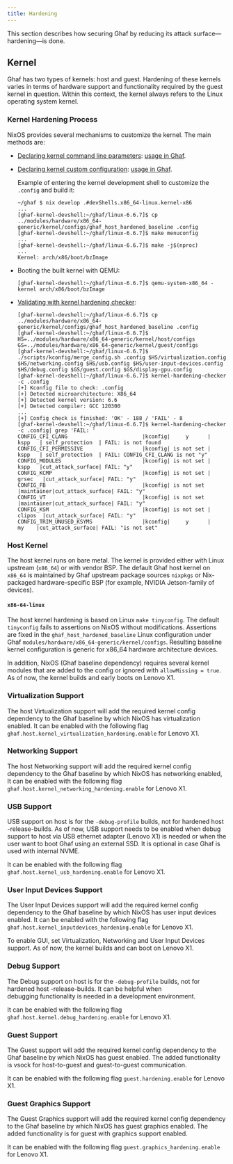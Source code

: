 ```yaml
---
title: Hardening
---
```


This section describes how securing Ghaf by reducing its attack surface—hardening—is done.

## Kernel

Ghaf has two types of kernels: host and guest. Hardening of these kernels varies in terms of hardware support and functionality required by the guest kernel in question. Within this context, the kernel always refers to the Linux operating system kernel.

### Kernel Hardening Process

NixOS provides several mechanisms to customize the kernel. The main methods are:

- [Declaring kernel command line parameters](https://nixos.wiki/wiki/Linux_kernel#Custom_kernel_commandline): [usage in Ghaf](https://github.com/search?q=repo%3Atiiuae%2Fghaf%20kernelparams&type=code).
- [Declaring kernel custom configuration](https://nixos.org/manual/nixos/stable/#sec-linux-config-customizing): [usage in Ghaf](https://github.com/tiiuae/ghaf/blob/main/modules/host/kernel.nix).

  Example of entering the kernel development shell to customize the `.config` and build it:

  ```
  ~/ghaf $ nix develop .#devShells.x86_64-linux.kernel-x86
  ...
  [ghaf-kernel-devshell:~/ghaf/linux-6.6.7]$ cp ../modules/hardware/x86_64-generic/kernel/configs/ghaf_host_hardened_baseline .config
  [ghaf-kernel-devshell:~/ghaf/linux-6.6.7]$ make menuconfig
  ...
  [ghaf-kernel-devshell:~/ghaf/linux-6.6.7]$ make -j$(nproc)
  ...
  Kernel: arch/x86/boot/bzImage
  ```

- Booting the built kernel with QEMU:

  ```
  [ghaf-kernel-devshell:~/ghaf/linux-6.6.7]$ qemu-system-x86_64 -kernel arch/x86/boot/bzImage
  ```

- [Validating with kernel hardening checker](https://github.com/a13xp0p0v/kernel-hardening-checker):

  ```
  [ghaf-kernel-devshell:~/ghaf/linux-6.6.7]$ cp ../modules/hardware/x86_64-generic/kernel/configs/ghaf_host_hardened_baseline .config
  [ghaf-kernel-devshell:~/ghaf/linux-6.6.7]$ HS=../modules/hardware/x86_64-generic/kernel/host/configs GS=../modules/hardware/x86_64-generic/kernel/guest/configs
  [ghaf-kernel-devshell:~/ghaf/linux-6.6.7]$ ./scripts/kconfig/merge_config.sh .config $HS/virtualization.config $HS/networking.config $HS/usb.config $HS/user-input-devices.config $HS/debug.config $GS/guest.config $GS/display-gpu.config
  [ghaf-kernel-devshell:~/ghaf/linux-6.6.7]$ kernel-hardening-checker -c .config
  [+] Kconfig file to check: .config
  [+] Detected microarchitecture: X86_64
  [+] Detected kernel version: 6.6
  [+] Detected compiler: GCC 120300
  ...
  [+] Config check is finished: 'OK' - 188 / 'FAIL' - 8
  [ghaf-kernel-devshell:~/ghaf/linux-6.6.7]$ kernel-hardening-checker -c .config| grep 'FAIL: '
  CONFIG_CFI_CLANG                        |kconfig|     y      |   kspp   | self_protection  | FAIL: is not found
  CONFIG_CFI_PERMISSIVE                   |kconfig| is not set |   kspp   | self_protection  | FAIL: CONFIG_CFI_CLANG is not "y"
  CONFIG_MODULES                          |kconfig| is not set |   kspp   |cut_attack_surface| FAIL: "y"
  CONFIG_KCMP                             |kconfig| is not set |  grsec   |cut_attack_surface| FAIL: "y"
  CONFIG_FB                               |kconfig| is not set |maintainer|cut_attack_surface| FAIL: "y"
  CONFIG_VT                               |kconfig| is not set |maintainer|cut_attack_surface| FAIL: "y"
  CONFIG_KSM                              |kconfig| is not set |  clipos  |cut_attack_surface| FAIL: "y"
  CONFIG_TRIM_UNUSED_KSYMS                |kconfig|     y      |    my    |cut_attack_surface| FAIL: "is not set"
  ```

### Host Kernel

The host kernel runs on bare metal. The kernel is provided either with Linux upstream (`x86_64`) or with vendor BSP. The default Ghaf host kernel on `x86_64` is maintained by Ghaf upstream package sources `nixpkgs` or Nix-packaged hardware-specific BSP (for example, NVIDIA Jetson-family of devices).

#### `x86-64-linux`

The host kernel hardening is based on Linux `make tinyconfig`. The
default `tinyconfig` fails to assertions on NixOS without
modifications. Assertions are fixed in the `ghaf_host_hardened_baseline` Linux configuration under Ghaf
`modules/hardware/x86_64-generic/kernel/configs`. Resulting baseline
kernel configuration is generic for x86_64 hardware architecture devices.

In addition, NixOS (Ghaf baseline dependency) requires several kernel modules that are added to the config or ignored with `allowMissing = true`. As of now, the kernel builds and early boots on Lenovo X1.

### Virtualization Support

The host Virtualization support will add the required kernel config dependency to the Ghaf baseline by which NixOS has virtualization enabled. It can be enabled with the following flag `ghaf.host.kernel_virtualization_hardening.enable` for Lenovo X1.

### Networking Support

The host Networking support will add the required kernel config dependency to the Ghaf baseline by which NixOS has networking enabled, It can be enabled with the following flag `ghaf.host.kernel_networking_hardening.enable` for Lenovo X1.

### USB Support

USB support on host is for the `-debug-profile` builds, not for hardened host -release-builds. As of now, USB support needs to be enabled when debug support to host via USB ethernet adapter (Lenovo X1) is needed or when the user want to boot Ghaf using an external SSD. It is optional in case Ghaf is used with internal NVME.

It can be enabled with the following flag `ghaf.host.kernel_usb_hardening.enable` for Lenovo X1.

### User Input Devices Support

The User Input Devices support will add the required kernel config dependency to the Ghaf baseline by which NixOS has user input devices enabled. It can be enabled with the following flag `ghaf.host.kernel_inputdevices_hardening.enable` for Lenovo X1.

To enable GUI, set Virtualization, Networking and User Input Devices support. As of now, the kernel builds and can boot on Lenovo X1.

### Debug Support

The Debug support on host is for the `-debug-profile` builds, not for hardened host -release-builds. It can be helpful when debugging functionality is needed in a development environment.

It can be enabled with the following flag `ghaf.host.kernel.debug_hardening.enable` for Lenovo X1.

### Guest Support

The Guest support will add the required kernel config dependency to the Ghaf baseline by which NixOS has guest enabled. The added functionality is vsock for host-to-guest and guest-to-guest communication.

It can be enabled with the following flag `guest.hardening.enable` for Lenovo X1.

### Guest Graphics Support

The Guest Graphics support will add the required kernel config dependency to the Ghaf baseline by which NixOS has guest graphics enabled. The added functionality is for guest with graphics support enabled.

It can be enabled with the following flag `guest.graphics_hardening.enable` for Lenovo X1.
